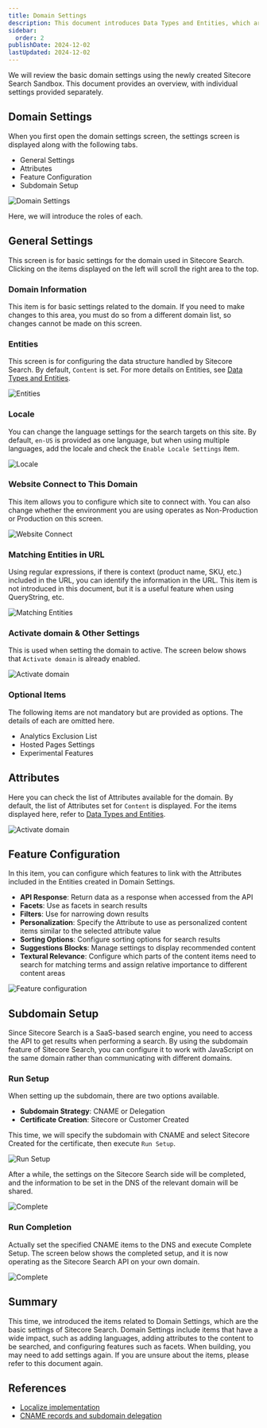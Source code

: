 ```yaml
---
title: Domain Settings
description: This document introduces Data Types and Entities, which are the data structures managed by Sitecore Search. By learning about this structure, you can understand what data can be handled by default and how to extend its use.
sidebar:
  order: 2
publishDate: 2024-12-02
lastUpdated: 2024-12-02
---
```


We will review the basic domain settings using the newly created Sitecore Search Sandbox. This document provides an overview, with individual settings provided separately.

## Domain Settings

When you first open the domain settings screen, the settings screen is displayed along with the following tabs.

- General Settings
- Attributes
- Feature Configuration
- Subdomain Setup

![Domain Settings](../../../../assets/search/domain-settings01.png)

Here, we will introduce the roles of each.

## General Settings

This screen is for basic settings for the domain used in Sitecore Search. Clicking on the items displayed on the left will scroll the right area to the top.

### Domain Information

This item is for basic settings related to the domain. If you need to make changes to this area, you must do so from a different domain list, so changes cannot be made on this screen.

### Entities

This screen is for configuring the data structure handled by Sitecore Search. By default, `Content` is set. For more details on Entities, see [Data Types and Entities](/en/search/entity/).

![Entities](../../../../assets/search/entity01.png)

### Locale

You can change the language settings for the search targets on this site. By default, `en-US` is provided as one language, but when using multiple languages, add the locale and check the `Enable Locale Settings` item.

![Locale](../../../../assets/search/domain-settings02.png)

### Website Connect to This Domain

This item allows you to configure which site to connect with. You can also change whether the environment you are using operates as Non-Production or Production on this screen.

![Website Connect](../../../../assets/search/domain-settings03.png)

### Matching Entities in URL

Using regular expressions, if there is context (product name, SKU, etc.) included in the URL, you can identify the information in the URL. This item is not introduced in this document, but it is a useful feature when using QueryString, etc.

![Matching Entities](../../../../assets/search/domain-settings04.png)

### Activate domain & Other Settings

This is used when setting the domain to active. The screen below shows that `Activate domain` is already enabled.

![Activate domain](../../../../assets/search/domain-settings05.png)

### Optional Items

The following items are not mandatory but are provided as options. The details of each are omitted here.

- Analytics Exclusion List
- Hosted Pages Settings
- Experimental Features

## Attributes

Here you can check the list of Attributes available for the domain. By default, the list of Attributes set for `Content` is displayed. For the items displayed here, refer to [Data Types and Entities](/en/search/entity/).

![Activate domain](../../../../assets/search/domain-settings06.png)

## Feature Configuration

In this item, you can configure which features to link with the Attributes included in the Entities created in Domain Settings.

- **API Response**: Return data as a response when accessed from the API
- **Facets**: Use as facets in search results
- **Filters**: Use for narrowing down results
- **Personalization**: Specify the Attribute to use as personalized content items similar to the selected attribute value
- **Sorting Options**: Configure sorting options for search results
- **Suggestions Blocks**: Manage settings to display recommended content
- **Textural Relevance**: Configure which parts of the content items need to search for matching terms and assign relative importance to different content areas

![Feature configuration](../../../../assets/search/domain-settings07.png)

## Subdomain Setup

Since Sitecore Search is a SaaS-based search engine, you need to access the API to get results when performing a search. By using the subdomain feature of Sitecore Search, you can configure it to work with JavaScript on the same domain rather than communicating with different domains.

### Run Setup

When setting up the subdomain, there are two options available.

- **Subdomain Strategy**: CNAME or Delegation
- **Certificate Creation**: Sitecore or Customer Created

This time, we will specify the subdomain with CNAME and select Sitecore Created for the certificate, then execute `Run Setup`.

![Run Setup](../../../../assets/search/domain-settings08.png)

After a while, the settings on the Sitecore Search side will be completed, and the information to be set in the DNS of the relevant domain will be shared.

![Complete](../../../../assets/search/domain-settings09.png)

### Run Completion

Actually set the specified CNAME items to the DNS and execute Complete Setup. The screen below shows the completed setup, and it is now operating as the Sitecore Search API on your own domain.

![Complete](../../../../assets/search/domain-settings10.png)

## Summary

This time, we introduced the items related to Domain Settings, which are the basic settings of Sitecore Search. Domain Settings include items that have a wide impact, such as adding languages, adding attributes to the content to be searched, and configuring features such as facets. When building, you may need to add settings again. If you are unsure about the items, please refer to this document again.

## References

- [Localize implementation](https://doc.sitecore.com/search/en/users/search-user-guide/localize-implementation.html)
- [CNAME records and subdomain delegation](https://doc.sitecore.com/search/en/users/search-user-guide/cname-records-and-subdomain-delegation.html)

